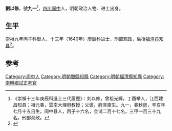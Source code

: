 '''劉以修'''，號'''九一'''<ref>《崇禎十三年庚辰科進士三代履歷》：刘以修，曾祖光辉，丁酉举人，江西建昌知县；祖元春，雲南大理府教授；父褒，府庠廪生。九一，春秋房，辛亥年七月十五日生，阆中县人，丙子十六名，会试二百十七名，三甲一百三十九名。刑部观政。</ref>，[[四川|四川]][[阆中|阆中]]人，明朝政治人物、进士出身。

== 生平 ==
崇禎九年丙子科舉人，十三年（1640年）庚辰科进士，刑部观政，后授[[福清县|福清县]][[知县|知县]]<ref>{{cite news|title=福清市志  第四节　明代县衙|url=http://www.fzdqw.com/ShowText.asp?ToBook=1100&index=1135|accessdate=2013-08-11|newspaper=福州地情网|deadurl=yes|archiveurl=https://web.archive.org/web/20150528034308/http://www.fzdqw.com/ShowText.asp?ToBook=1100&index=1135|archivedate=2015-05-28}}</ref>。

==参考==
{{reflist}}

{{start box}}
{{s-off}}
{{s-before|[[曹鼎臣|曹鼎臣]]}}
{{s-title|明朝閩縣知縣|崇禎年間}}
{{s-after|[[劉懋霖|劉懋霖]]}}
{{end box}}

{{崇禎十三年庚辰科殿試金榜}}

{{Authority control}}

{{DEFAULTSORT:Liu劉}}
[[Category:阆中人|Category:阆中人]]
[[Category:明朝閩縣知縣|Category:明朝閩縣知縣]]
[[Category:明朝福清縣知縣|Category:明朝福清縣知縣]]
[[Category:南明鄉試正考官|Category:南明鄉試正考官]]


{{明朝人物小作品}}
